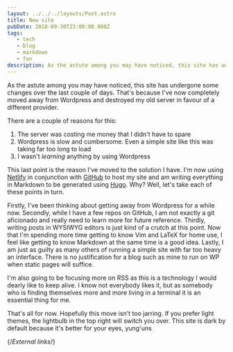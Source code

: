 ```yaml
---
layout: ../../../layouts/Post.astro
title: New site
pubDate: 2018-09-30T23:00:00.000Z
tags: 
   - tech
   - blog
   - markdown
   - fun
description: As the astute among you may have noticed, this site has undergone some changes over the last couple of days. That's because I've now completely moved away from Wordpress and destroyed my old server in favour of a different provider.
---
```


As the astute among you may have noticed, this site has undergone some changes over the last couple of days. That's because I've now completely moved away from Wordpress and destroyed my old server in favour of a different provider.

There are a couple of reasons for this:

1. The server was costing me money that I didn't have to spare
2. Wordpress is slow and cumbersome. Even a simple site like this was taking
   far too long to load
3. I wasn't _learning_ anything by using Wordpress

This last point is the reason I've moved to the solution I have. I'm now using [Netlify][netlify] in conjunction with [GitHub][github] to host my site and am writing everything in Markdown to be generated using [Hugo][hugo]. Why? Well, let's take each of these points in turn.

Firstly, I've been thinking about getting away from Wordpress for a while now. Secondly, while I have a few repos on GitHub, I am not exactly a git aficionado and really need to learn more for future reference. Thirdly, writing posts in WYSIWYG editors is just kind of a crutch at this point. Now that I'm spending more time getting to know Vim and LaTeX for home use, I feel like getting to know Markdown at the same time is a good idea. Lastly, I am just as guilty as many others of running a simple site with far too heavy an interface. There is no justification for a blog such as mine to run on WP when static pages will suffice.

I'm also going to be focusing more on RSS as this is a technology I would dearly like to keep alive. I know not everybody likes it, but as somebody who is finding themselves more and more living in a terminal it is an essential thing for me.

That's all for now. Hopefully this move isn't too jarring. If you prefer light themes, the lightbulb in the top right will switch you over. This site is dark by default because it's better for your eyes, yung'uns

{/*External links*/}

[github]: https://github.com
[hugo]: https://gohugo.io
[netlify]: https://netlify.com
